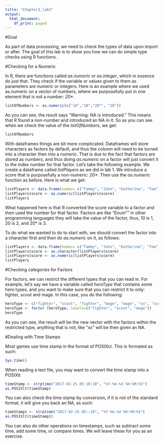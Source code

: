 ```yaml
---
title: "Chapter2_lab3"
output:
  html_document:
    df_print: paged
---
```

#Goal

As part of data processing, we need to check the types of data upon import or after. The goal of this lab is to show you how we can do simple type checks using R functions. 

#Checking for a Numeric

In R, there are functions called <i>as.numeric</i> or <i>as.integer</i>, which in essence do just that. They check if the variable or values given to them as parameters are numeric or integers. 
Here is an example where we used as.numeric on a vector of numbers, where we purposefully put in one element that is not a number: <i> 20*</i>.

```r
listOfNumbers <- as.numeric(c("10","10","20*", "20"))
```

As you can see, the result says "Warning: NA is introduced." This means that R found a non-number and introduced an NA in it. So as you can see when we check the value of the <i>listOfNumbers</i>, we get:
```r
listOfNumbers
```

With dataframes things are bit more complicated. Dataframes will store characters as factors by default, and thus the column will need to be turned into a character then into a numeric. That is due to the fact that factors are stored as numbers, and thus doing <i>as.numeric</i> on a factor will just convert it to the index number for that factor. Let's take the following example. We create a dataframe called <i> listPlayers</i> as we did in lab 1. We introduce a score that is purposefully a non-numeric: <i> 20*</i>. Then use the <i>as.numeric</i> function as before. Here is what we get:  
```r
listPlayers <- data.frame(names= c("Tammy", "John", "Katherine", "Tom"), score= c("10","10","20*", "20"))
listPlayers$score <- as.numeric(listPlayers$score)
listPlayers
```

What happened here is that R converted the score variable to a factor and then used the number for that factor. Factors are like "Enum"" in other programming languages they will take the value of the factor, thus, 10 is 1, 20 is 2, and 20* is 3. 

To do what we wanted to do to start with, we should convert the factor into a character first and then do <i> as.numeric </i>on it, as follows:
```r
listPlayers <- data.frame(names= c("Tammy", "John", "Katherine", "Tom"), score= c("10","10","20*", "20"))
listPlayers$score <- as.character(listPlayers$score)
listPlayers$score <- as.numeric(listPlayers$score)
listPlayers
```

#Checking categories for Factors

For factors, we can restrict the different types that you can read in. For example, let's say we have a variable called <i>heroType</i> that contains some hero types, and you want to make sure that you can restrict it to only: fighter, scout and mage. In this case, you do the following:
```r
heroType <- c("fighter", "scout", "fighter", "mage", "mage", "xx", "scout")
heroType <- factor (heroType, levels=c("fighter", "scout", "mage"))
heroType
```

As you can see, the result will be the new vector with the factors within the restricted type, anything that is not, like "xx" will be then given an NA. 

#Dealing with Time Stamps

Most games use time stamp in the format of POSIXct. This is formated as such:
```r
Sys.time()
```

When reading a text file, you may want to convert the time stamp into a POSIXlt
```r
timeStamp <- strptime("2017-02-25 05:10:10", "%Y-%m-%d %H:%M:%S")
as.POSIXlt(timeStamp)

```

You can also check the time stamp by conversion, if it is not of the standard format, it will give you back an NA, as such:
```r
timeStamp1 <- strptime("2017-02-25 05::10", "%Y-%m-%d %H:%M:%S")
as.POSIXlt(timeStamp1)
```

You can also do other operations on timestamps, such as subtract some time, add some time, or compare times. We will leave these for you as an exercise. 